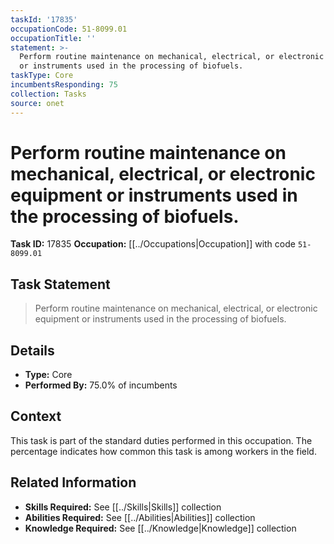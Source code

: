 ```yaml
---
taskId: '17835'
occupationCode: 51-8099.01
occupationTitle: ''
statement: >-
  Perform routine maintenance on mechanical, electrical, or electronic equipment
  or instruments used in the processing of biofuels.
taskType: Core
incumbentsResponding: 75
collection: Tasks
source: onet
---
```

# Perform routine maintenance on mechanical, electrical, or electronic equipment or instruments used in the processing of biofuels.

**Task ID:** 17835
**Occupation:** [[../Occupations|Occupation]] with code `51-8099.01`

## Task Statement

> Perform routine maintenance on mechanical, electrical, or electronic equipment or instruments used in the processing of biofuels.

## Details

- **Type:** Core
- **Performed By:** 75.0% of incumbents

## Context

This task is part of the standard duties performed in this occupation. The percentage indicates how common this task is among workers in the field.

## Related Information

- **Skills Required:** See [[../Skills|Skills]] collection
- **Abilities Required:** See [[../Abilities|Abilities]] collection
- **Knowledge Required:** See [[../Knowledge|Knowledge]] collection
